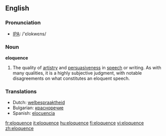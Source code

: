 ==English==

===Pronunciation===
*[[w:IPA|IPA]]: /'ɛlokwɛns/

===Noun===
'''eloquence'''

# The quality of [[artistry]] and [[persuasive]]ness in [[speech]] or writing.  As with many qualities, it is a highly subjective judgment, with notable disagreements on what constitutes an eloquent speech.

===Translations===
{{rfc-level|Translations at L3+ (AutoFormat would have corrected level of Translations)}}
*Dutch: [[welbespraaktheid]] {{f}}
*Bulgarian: [[красноречие]] {{n}}
*Spanish: [[elocuencia]] {{f}}

[[fr:eloquence]]
[[it:eloquence]]
[[hu:eloquence]]
[[fi:eloquence]]
[[vi:eloquence]]
[[zh:eloquence]]